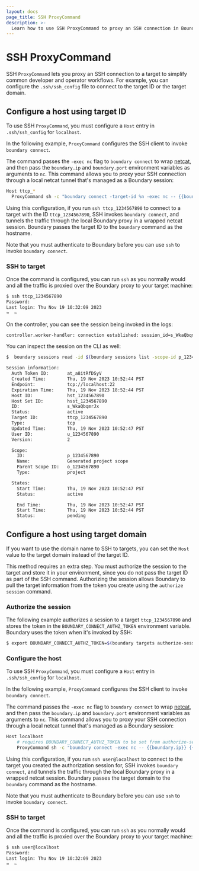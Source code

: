 ```yaml
---
layout: docs
page_title: SSH ProxyCommand
description: >-
  Learn how to use SSH ProxyCommand to proxy an SSH connection in Boundary using a configuration file. Configure hosts using the target's ID or domain.
---
```


# SSH ProxyCommand

SSH `ProxyCommand` lets you proxy an SSH connection to a target to simplify common developer and operator workflows.
For example, you can configure the `.ssh/ssh_config` file to connect to the target ID or the target domain.

## Configure a host using target ID

To use SSH `ProxyCommand`, you must configure a `Host` entry in `.ssh/ssh_config` for `localhost`.

In the following example, `ProxyCommand` configures the SSH client to invoke `boundary connect`.

The command passes the `-exec nc` flag to `boundary connect` to wrap [netcat](http://netcat.sourceforge.net/), and then pass the `boundary.ip` and `boundary.port` environment variables as arguments to `nc`.
This command allows you to proxy your SSH connection through a local netcat tunnel that's managed as a Boundary session:

<CodeBlockConfig filename="./ssh/ssh_config">

```bash
Host ttcp_*
  ProxyCommand sh -c "boundary connect -target-id %n -exec nc -- {{boundary.ip}} {{boundary.port}}"
```

</CodeBlockConfig>

Using this configuration, if you run `ssh ttcp_1234567890` to connect to a target with the ID `ttcp_1234567890`, SSH invokes `boundary connect`, and tunnels the traffic through the local Boundary proxy in a wrapped netcat session.
Boundary passes the target ID to the `boundary` command as the hostname.

Note that you must authenticate to Boundary before you can use `ssh` to invoke `boundary connect`.

### SSH to target

Once the command is configured, you can run `ssh` as you normally would and all the traffic is proxied over the Boundary proxy to your target machine:

```bash
$ ssh ttcp_1234567890
Password:
Last login: Thu Nov 19 10:32:09 2023
➜  ~
```

On the controller, you can see the session being invoked in the logs:

```bash
controller.worker-handler: connection established: session_id=s_WkaQbqmrJx connection_id=sc_RDYNFFI2M4 client_tcp_address=127.0.0.1 client_tcp_port=57421 endpoint_tcp_address=::1 endpoint_tcp_port=22
```

You can inspect the session on the CLI as well:

```bash
$  boundary sessions read -id $(boundary sessions list -scope-id p_1234567890 -format json | jq '.[0]["id"]' | tr -d '"')

Session information:
  Auth Token ID:       at_a8itRfDSyV
  Created Time:        Thu, 19 Nov 2023 10:52:44 PST
  Endpoint:            tcp://localhost:22
  Expiration Time:     Thu, 19 Nov 2023 18:52:44 PST
  Host ID:             hst_1234567890
  Host Set ID:         hsst_1234567890
  ID:                  s_WkaQbqmrJx
  Status:              active
  Target ID:           ttcp_1234567890
  Type:                tcp
  Updated Time:        Thu, 19 Nov 2023 10:52:47 PST
  User ID:             u_1234567890
  Version:             2

  Scope:
    ID:                p_1234567890
    Name:              Generated project scope
    Parent Scope ID:   o_1234567890
    Type:              project

  States:
    Start Time:        Thu, 19 Nov 2023 10:52:47 PST
    Status:            active

    End Time:          Thu, 19 Nov 2023 10:52:47 PST
    Start Time:        Thu, 19 Nov 2023 10:52:44 PST
    Status:            pending
```

## Configure a host using target domain

If you want to use the domain name to SSH to targets, you can set the `Host` value to the target domain instead of the target ID.

This method requires an extra step.
You must authorize the session to the target and store it in your environment, since you do not pass the target ID as part of the SSH command.
Authorizing the session allows Boundary to pull the target information from the token you create using the `authorize session` command.

### Authorize the session

The following example authorizes a session to a target `ttcp_1234567890` and stores the token in the `BOUNDARY_CONNECT_AUTHZ_TOKEN` environment variable.
Boundary uses the token when it's invoked by SSH:

```bash
$ export BOUNDARY_CONNECT_AUTHZ_TOKEN=$(boundary targets authorize-session -id ttcp_1234567890 -format json | jq '.authorization_token' | tr -d '"')
```
### Configure the host

To use SSH `ProxyCommand`, you must configure a `Host` entry in `.ssh/ssh_config` for `localhost`.

In the following example, `ProxyCommand` configures the SSH client to invoke `boundary connect`.

The command passes the `-exec nc` flag to `boundary connect` to wrap [netcat](http://netcat.sourceforge.net/), and then pass the `boundary.ip` and `boundary.port` environment variables as arguments to `nc`.
This command allows you to proxy your SSH connection through a local netcat tunnel that's managed as a Boundary session:

<CodeBlockConfig filename="./ssh/ssh_config">

```bash
Host localhost
    # requires BOUNDARY_CONNECT_AUTHZ_TOKEN to be set from authorize-session command
    ProxyCommand sh -c "boundary connect -exec nc -- {{boundary.ip}} {{boundary.port}}"
```

</CodeBlockConfig>

Using this configuration, if you run `ssh user@localhost` to connect to the target you created the authorization session for, SSH invokes `boundary connect`, and tunnels the traffic through the local Boundary proxy in a wrapped netcat session.
Boundary passes the target domain to the `boundary` command as the hostname.

Note that you must authenticate to Boundary before you can use `ssh` to invoke `boundary connect`.

### SSH to target

Once the command is configured, you can run `ssh` as you normally would and all the traffic is proxied over the Boundary proxy to your target machine:

```bash
$ ssh user@localhost
Password:
Last login: Thu Nov 19 10:32:09 2023
➜  ~
```
